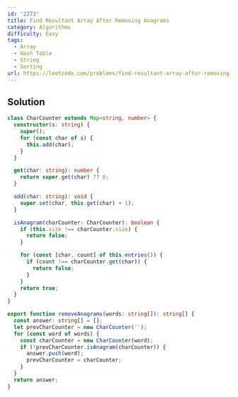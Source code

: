 ```yaml
---
id: '2273'
title: Find Resultant Array After Removing Anagrams
category: Algorithms
difficulty: Easy
tags:
  - Array
  - Hash Table
  - String
  - Sorting
url: https://leetcode.com/problems/find-resultant-array-after-removing-anagrams
---
```


## Solution

```typescript filename="solution.ts" copy
class CharCounter extends Map<string, number> {
  constructor(s: string) {
    super();
    for (const char of s) {
      this.add(char);
    }
  }

  get(char: string): number {
    return super.get(char) ?? 0;
  }

  add(char: string): void {
    super.set(char, this.get(char) + 1);
  }

  isAnagram(charCounter: CharCounter): boolean {
    if (this.size !== charCounter.size) {
      return false;
    }

    for (const [char, count] of this.entries()) {
      if (count !== charCounter.get(char)) {
        return false;
      }
    }
    return true;
  }
}

export function removeAnagrams(words: string[]): string[] {
  const answer: string[] = [];
  let prevCharCounter = new CharCounter('');
  for (const word of words) {
    const charCounter = new CharCounter(word);
    if (!prevCharCounter.isAnagram(charCounter)) {
      answer.push(word);
      prevCharCounter = charCounter;
    }
  }
  return answer;
}
```
